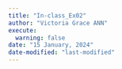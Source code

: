 ```yaml
---
title: "In-class_Ex02"
author: "Victoria Grace ANN"
execute: 
  warning: false
date: "15 January, 2024"
date-modified: "last-modified"
---
```



